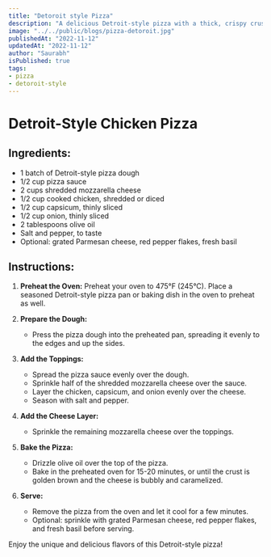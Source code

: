 ```yaml
---
title: "Detoroit style Pizza"
description: "A delicious Detroit-style pizza with a thick, crispy crust, topped with flavorful chicken, capsicum, and onion."
image: "../../public/blogs/pizza-detoroit.jpg"
publishedAt: "2022-11-12"
updatedAt: "2022-11-12"
author: "Saurabh"
isPublished: true
tags:
- pizza
- detoroit-style
---
```


# Detroit-Style Chicken Pizza 

## Ingredients:
- 1 batch of Detroit-style pizza dough
- 1/2 cup pizza sauce
- 2 cups shredded mozzarella cheese
- 1/2 cup cooked chicken, shredded or diced
- 1/2 cup capsicum, thinly sliced
- 1/2 cup onion, thinly sliced
- 2 tablespoons olive oil
- Salt and pepper, to taste
- Optional: grated Parmesan cheese, red pepper flakes, fresh basil

## Instructions:

1. **Preheat the Oven:** Preheat your oven to 475°F (245°C). Place a seasoned Detroit-style pizza pan or baking dish in the oven to preheat as well.

2. **Prepare the Dough:**
   - Press the pizza dough into the preheated pan, spreading it evenly to the edges and up the sides.

3. **Add the Toppings:**
   - Spread the pizza sauce evenly over the dough.
   - Sprinkle half of the shredded mozzarella cheese over the sauce.
   - Layer the chicken, capsicum, and onion evenly over the cheese.
   - Season with salt and pepper.

4. **Add the Cheese Layer:**
   - Sprinkle the remaining mozzarella cheese over the toppings.

5. **Bake the Pizza:**
   - Drizzle olive oil over the top of the pizza.
   - Bake in the preheated oven for 15-20 minutes, or until the crust is golden brown and the cheese is bubbly and caramelized.

6. **Serve:**
   - Remove the pizza from the oven and let it cool for a few minutes.
   - Optional: sprinkle with grated Parmesan cheese, red pepper flakes, and fresh basil before serving.

Enjoy the unique and delicious flavors of this Detroit-style pizza!
